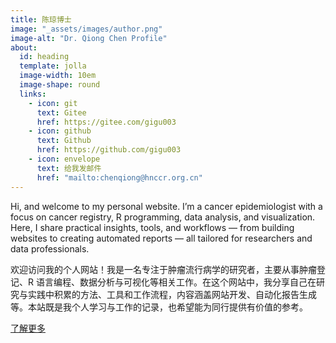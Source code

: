 ```yaml
---
title: 陈琼博士
image: "_assets/images/author.png"
image-alt: "Dr. Qiong Chen Profile"
about:
  id: heading
  template: jolla
  image-width: 10em
  image-shape: round
  links:
    - icon: git
      text: Gitee
      href: https://gitee.com/gigu003
    - icon: github
      text: Github
      href: https://github.com/gigu003
    - icon: envelope
      text: 给我发邮件
      href: "mailto:chenqiong@hnccr.org.cn"
---
```



::: {.intro}

Hi, and welcome to my personal website. I’m a cancer epidemiologist with a focus on cancer registry, R programming, data analysis, and visualization. Here, I share practical insights, tools, and workflows — from building websites to creating automated reports — all tailored for researchers and data professionals.

欢迎访问我的个人网站！我是一名专注于肿瘤流行病学的研究者，主要从事肿瘤登记、R 语言编程、数据分析与可视化等相关工作。在这个网站中，我分享自己在研究与实践中积累的方法、工具和工作流程，内容涵盖网站开发、自动化报告生成等。本站既是我个人学习与工作的记录，也希望能为同行提供有价值的参考。


[了解更多](about.qmd)

:::
